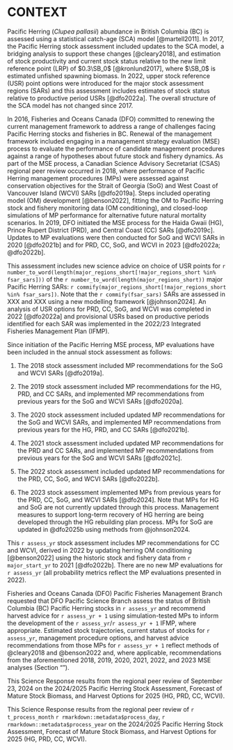 <!-- For the pre-pub -->
<!-- \textblockcolour{yellow} -->
<!-- \textblockrulecolour{black} -->
<!-- \begin{textblock*}{0.55\textwidth}(12cm,0.3cm) -->
<!-- This document is approved and in pre-publication with CSAS. -->
<!-- As such it is confidential in nature and -->
<!-- cannot be distributed more broadly or -->
<!-- shared with the public on the CSAS website. -->
<!-- \end{textblock*} -->

# CONTEXT\label{sec:context}

Pacific Herring (*Clupea pallasii*) abundance in British Columbia (BC) is
assessed using a statistical catch-age (SCA) model [@martell2011].
In 2017, the Pacific Herring stock assessment included
updates to the SCA model, a bridging analysis 
to support these changes [@cleary2018], and 
estimation of stock productivity and current stock status
relative to the new limit reference point (LRP) of $0.3\SB_0$ [@kronlund2017],
where $\SB_0$ is estimated unfished spawning biomass.
In 2022, upper stock reference (USR) point options
were introduced for the major stock assessment regions (SARs) and
this assessment includes estimates of stock status relative to
productive period USRs [@dfo2022a].
The overall structure of the SCA model has not changed since 2017.

In 2016, Fisheries and Oceans Canada (DFO) committed to
renewing the current management framework to address
a range of challenges facing Pacific Herring stocks and fisheries in BC.
Renewal of the management framework included engaging in
a management strategy evaluation (MSE) process to evaluate
the performance of candidate management procedures against
a range of hypotheses about future stock and fishery dynamics.
As part of the MSE process,
a Canadian Science Advisory Secretariat (CSAS)
regional peer review occurred in 2018,
where performance of Pacific Herring management procedures (MPs) were assessed
against conservation objectives for the
Strait of Georgia (SoG) and West Coast of Vancouver Island (WCVI)
SARs [@dfo2019a].
Steps included operating model (OM) development [@benson2022],
fitting the OM to Pacific Herring stock and fishery monitoring data
(OM conditioning), and
closed-loop simulations of MP performance for alternative
future natural mortality scenarios.
In 2019, DFO initiated the MSE process for the
Haida Gwaii (HG), Prince Rupert District (PRD), and Central Coast (CC)
SARs [@dfo2019c].
Updates to MP evaluations were then conducted for
SoG and WCVI SARs in 2020 [@dfo2021b] and
for PRD, CC, SoG, and WCVI in 2023 [@dfo2022a; @dfo2022b].

This assessment includes new science advice on choice of USR points for
`r number_to_word(length(major_regions_short[!major_regions_short %in% fsar_sars]))`
of the `r number_to_word(length(major_regions_short))` major
Pacific Herring SARs:
`r commify(major_regions_short[!major_regions_short %in% fsar_sars])`.
Note that the `r commify(fsar_sars)` SARs are assessed in
XXX and XXX <!-- @dfo2025b -->
using a new modelling framework [@johnson2024].
An analysis of USR options for PRD, CC, SoG, and WCVI was completed in 
2022 [@dfo2022a] and provisional USRs based on productive 
periods identified for each SAR was implemented in the 2022/23 Integrated 
Fisheries Management Plan (IFMP).

Since initiation of the Pacific Herring MSE process,
MP evaluations have been included in the annual stock assessment as follows:

1. The 2018 stock assessment included
MP recommendations for the SoG and WCVI SARs [@dfo2019a].

1. The 2019 stock assessment included
MP recommendations for the HG, PRD, and CC SARs, and
implemented MP recommendations from previous years for the
SoG and WCVI SARs [@dfo2020a].

1. The 2020 stock assessment included
updated MP recommendations for the SoG and WCVI SARs, and
implemented MP recommendations from previous years for the
HG, PRD, and CC SARs [@dfo2021b].

1. The 2021 stock assessment included
updated MP recommendations for the PRD and CC SARs, and
implemented MP recommendations from previous years for the
SoG and WCVI SARs [@dfo2021c].

1. The 2022 stock assessment included
updated MP recommendations for the PRD, CC, SoG, and WCVI SARs [@dfo2022b].

1. The 2023 stock assessment
implemented MPs from previous years for the
PRD, CC, SoG, and WCVI SARs [@dfo2024].
Note that MPs for HG and SoG are not currently updated through this process. 
Management measures to support long-term recovery of HG herring 
are being developed through the
HG rebuilding plan process.\footnote{\label{fn:rebuild}
Haida Gwaii 'íináang | iinang Pacific Herring:
An ecosystem overview and ecosystem-based rebuilding plan.
Approved by the Minister of Fisheries and Oceans, the Council of Haida Nation 
and Parks Canada. April 2024. In Press.}
MPs for SoG are updated in @dfo2025b using methods from @johnson2024.

This `r assess_yr` stock assessment includes
MP recommendations for CC and WCVI,
derived in 2022 by updating herring OM conditioning [@benson2022] using 
the historic stock and fishery data
from `r major_start_yr` to 2021 [@dfo2022b].
There are no new MP evaluations for `r assess_yr`
(all probability metrics reflect the MP evaluations presented in 2022).

Fisheries and Oceans Canada (DFO) Pacific Fisheries Management Branch requested
that DFO Pacific Science Branch assess the status of
British Columbia (BC) Pacific Herring stocks in `r assess_yr` and
recommend harvest advice for `r assess_yr + 1`
using simulation-tested MPs to inform the development of the
`r assess_yr`/`r assess_yr + 1` IFMP, where appropriate.
Estimated stock trajectories,
current status of stocks for `r assess_yr`,
management procedure options, and
harvest advice recommendations from those MPs for `r assess_yr + 1`
reflect methods of @cleary2018 and @benson2022 and,
where applicable,
recommendations from the aforementioned
2018, 2019, 2020, 2021, 2022, and 2023 MSE analyses
(Section "\nameref{sec:harv-opts}").

<!-- Mandatory last paragraph in this section -->
This Science Response results from the regional peer review of September 23, 2024 on the 2024/2025 Pacific Herring Stock Assessment, Forecast of Mature Stock Biomass, and Harvest Options for 2025 (HG, PRD, CC, WCVI).

This Science Response results from the regional peer review of
`r t_process_month` `r rmarkdown::metadata$process_day`,
`r rmarkdown::metadata$process_year` on the 
2024/2025 Pacific Herring Stock Assessment, Forecast of Mature Stock Biomass, and Harvest Options for 2025 (HG, PRD, CC, WCVI).
<!-- `r rmarkdown::metadata$title`. -->
